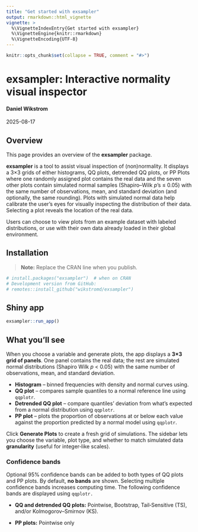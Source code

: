```yaml
---
title: "Get started with exsampler"
output: rmarkdown::html_vignette
vignette: >
  %\VignetteIndexEntry{Get started with exsampler}
  %\VignetteEngine{knitr::rmarkdown}
  %\VignetteEncoding{UTF-8}
---
```


```r
knitr::opts_chunk$set(collapse = TRUE, comment = "#>")
```

# exsampler: Interactive normality visual inspector

#### **Daniel Wikstrom**

2025-08-17

## Overview

This page provides an overview of the **exsampler** package.

**exsampler** is a tool to assist visual inspection of (non)normality. It displays a 3×3 grids of either histograms, QQ plots, detrended QQ plots, or PP Plots where one randomly assigned plot contains the real data and the seven other plots contain simulated normal samples (Shapiro–Wilk *p*'s ≤ 0.05) with the same number of observations*,* mean, and standard deviation (and optionally, the same rounding). Plots with simulated normal data help calibrate the user's eyes for visually inspecting the distribution of their data. Selecting a plot reveals the location of the real data.

Users can choose to view plots from an example dataset with labeled distributions, or use with their own data already loaded in their global environment.

## Installation

> **Note:** Replace the CRAN line when you publish.

``` r
# install.packages("exsampler")  # when on CRAN
# Development version from GitHub:
# remotes::install_github("wikstromd/exsampler")
```

## Shiny app

```r
exsampler::run_app()
```

## What you’ll see

When you choose a variable and generate plots, the app displays a **3×3** **grid of panels**. One panel contains the real data; the rest are simulated normal distributions (Shapiro Wilk *p* \< 0.05) with the same number of observations, mean, and standard deviation.

-   **Histogram** – binned frequencies with density and normal curves using.
-   **QQ plot** – compares sample quantiles to a normal reference line using `qqplotr`.
-   **Detrended QQ plot** – compare quantiles' deviation from what's expected from a normal distribution using `qqplotr`.
-   **PP plot** – plots the proportion of observations at or below each value against the proportion predicted by a normal model using `qqplotr`.

Click **Generate Plots** to create a fresh grid of simulations. The sidebar lets you choose the variable, plot type, and whether to match simulated data **granularity** (useful for integer‑like scales).

### Confidence bands

Optional 95% confidence bands can be added to both types of QQ plots and PP plots. By default, **no bands** are shown. Selecting multiple confidence bands increases computing time. The following confidence bands are displayed using `qqplotr.`

-   **QQ and detrended QQ plots:** Pointwise, Bootstrap, Tail‑Sensitive (TS), and/or Kolmogorov–Smirnov (KS).

-   **PP plots:** Pointwise only
